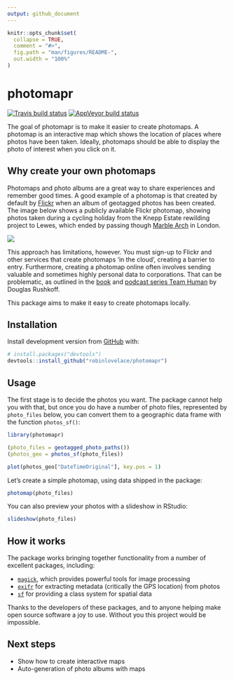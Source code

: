 ```yaml
---
output: github_document
---
```


<!-- README.md is generated from README.Rmd. Please edit that file -->

```r
knitr::opts_chunk$set(
  collapse = TRUE,
  comment = "#>",
  fig.path = "man/figures/README-",
  out.width = "100%"
)
```

# photomapr

<!-- badges: start -->
[![Travis build status](https://travis-ci.org/robinlovelace/photomapr.svg?branch=master)](https://travis-ci.org/robinlovelace/photomapr)
[![AppVeyor build status](https://ci.appveyor.com/api/projects/status/github/robinlovelace/photomapr?branch=master&svg=true)](https://ci.appveyor.com/project/robinlovelace/photomapr)
<!-- badges: end -->

The goal of photomapr is to make it easier to create photomaps.
A photomap is an interactive map which shows the location of places where photos have been taken.
Ideally, photomaps should be able to display the photo of interest when you click on it.

## Why create your own photomaps

Photomaps and photo albums are a great way to share experiences and remember good times.
A good example of a photomap is that created by default by [Flickr](https://www.flickr.com/photos/97888609@N02/sets/72157704719583382/map) when an album of geotagged photos has been created.
The image below shows a publicly available Flickr photomap, showing photos taken during a cycling holiday from the Knepp Estate rewilding project to Lewes, which ended by passing though [Marble Arch](https://www.independent.co.uk/environment/climate-change-protest-extinction-rebellion-london-oxford-street-waterloo-a8870206.html) in London.

[![](man/flickr-photomap.png)](https://www.flickr.com/photos/97888609@N02/sets/72157704719583382/map)

This approach has limitations, however.
You must sign-up to Flickr and other services that create photomaps 'in the cloud', creating a barrier to entry.
Furthermore, creating a photomap online often involves sending valuable and sometimes highly personal data to corporations.
That can be problematic, as outlined in the [book](https://www.amazon.com/Team-Human-Douglas-Rushkoff/dp/039365169X) and [podcast series Team Human](https://teamhuman.fm/) by Douglas Rushkoff.

This package aims to make it easy to create photomaps locally.
<!-- and, if you want, deploy the results online. -->

## Installation

Install development version from [GitHub](https://github.com/) with:

``` r
# install.packages("devtools")
devtools::install_github("robinlovelace/photomapr")
```

## Usage

The first stage is to decide the photos you want.
The package cannot help you with that, but once you do have a number of photo files, represented by `photo_files` below, you can convert them to a geographic data frame with the function `photos_sf()`:

```r
library(photomapr)

(photo_files = geotagged_photo_paths())
(photos_geo = photos_sf(photo_files))

plot(photos_geo["DateTimeOriginal"], key.pos = 1)
```

Let's create a simple photomap, using data shipped in the package:

```r
photomap(photo_files)
```


You can also preview your photos with a slideshow in RStudio:

```r
slideshow(photo_files) 
```

## How it works

The package works bringing together functionality from a number of excellent packages, including:

- [`magick`](https://github.com/ropensci/magick), which provides powerful tools for image processing
- [`exifr`](https://github.com/paleolimbot/exifr) for extracting metadata (critically the GPS location) from photos
- [`sf`](https://github.com/r-spatial/sf) for providing a class system for spatial data

Thanks to the developers of these packages, and to anyone helping make open source software a joy to use.
Without you this project would be impossible.

## Next steps

- Show how to create interactive maps
- Auto-generation of photo albums with maps


